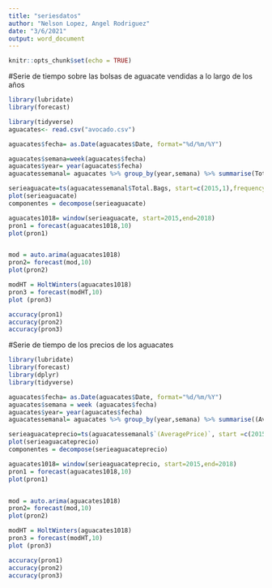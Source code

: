 ```yaml
---
title: "seriesdatos"
author: "Nelson Lopez, Angel Rodriguez"
date: "3/6/2021"
output: word_document
---
```


```r
knitr::opts_chunk$set(echo = TRUE)
```



#Serie de tiempo sobre las bolsas de aguacate vendidas a lo largo de los años
```r
library(lubridate)
library(forecast)

library(tidyverse)
aguacates<- read.csv("avocado.csv")

aguacates$fecha= as.Date(aguacates$Date, format="%d/%m/%Y")

aguacates$semana=week(aguacates$fecha)
aguacates$year= year(aguacates$fecha)
aguacatessemanal= aguacates %>% group_by(year,semana) %>% summarise(Total.Bags)

serieaguacate=ts(aguacatessemanal$Total.Bags, start=c(2015,1),frequency = 52)
plot(serieaguacate)
componentes = decompose(serieaguacate)

aguacates1018= window(serieaguacate, start=2015,end=2018)
pron1 = forecast(aguacates1018,10)
plot(pron1)


mod = auto.arima(aguacates1018)
pron2= forecast(mod,10)
plot(pron2)

modHT = HoltWinters(aguacates1018)
pron3 = forecast(modHT,10)
plot (pron3)

accuracy(pron1)
accuracy(pron2)
accuracy(pron3)


```





#Serie de tiempo de los precios de los aguacates

```r
library(lubridate)
library(forecast)
library(dplyr)
library(tidyverse)

aguacates$fecha= as.Date(aguacates$Date, format="%d/%m/%Y")
aguacates$semana = week (aguacates$fecha)
aguacates$year= year(aguacates$fecha)
aguacatessemanal= aguacates %>% group_by(year,semana) %>% summarise((AveragePrice))

serieaguacateprecio=ts(aguacatessemanal$`(AveragePrice)`, start =c(2015,1),frequency = 52)
plot(serieaguacateprecio)
componentes = decompose(serieaguacateprecio)

aguacates1018= window(serieaguacateprecio, start=2015,end=2018)
pron1 = forecast(aguacates1018,10)
plot(pron1)


mod = auto.arima(aguacates1018)
pron2= forecast(mod,10)
plot(pron2)

modHT = HoltWinters(aguacates1018)
pron3 = forecast(modHT,10)
plot (pron3)

accuracy(pron1)
accuracy(pron2)
accuracy(pron3)
```


